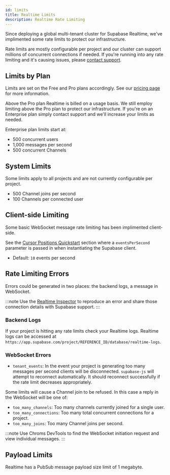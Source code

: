 ```yaml
---
id: limits
title: Realtime Limits
description: Realtime Rate Limiting
---
```


Since deploying a global multi-tenant cluster for Supabase Realtime, we've implimented some rate limits to protect our infrastructure.

Rate limits are mostly configurable per project and our cluster can support millions of concurrent connections if needed. If you're running into any rate limiting and it's causing issues, please [contact support](https://app.supabase.com/support/new).

## Limits by Plan

Limits are set on the Free and Pro plans accordingly. See our [pricing page](https://supabase.com/pricing) for more information.

Above the Pro plan Realtime is billed on a usage basis. We still employ limiting above the Pro plan to protect our infrastructure. If you're on an Enterprise plan simply contact support and we'll increase your limits as needed.

Enterprise plan limits start at:

- 500 concurrent users
- 1,000 messages per second
- 500 concurrent Channels

## System Limits

Some limits apply to all projects and are not currently configurable per project.

- 500 Channel joins per second
- 100 Channels per connected user

## Client-side Limiting

Some basic WebSocket message rate limiting has been implimented client-side.

See the [Cursor Positions Quickstart](/docs/guides/realtime/quickstart#cursor-positions) section where a `eventsPerSecond` parameter is passed in when instantiating the Supabase client.

- Default: `10` events per second

## Rate Limiting Errors

Errors could be generated in two places: the backend logs, a message in WebSocket.

:::note
Use the [Realtime Inspector](https://realtime.supabase.com/inspector/new) to reproduce an error and share those connection details with Supabase support.
:::

### Backend Logs

If your project is hitting any rate limits check your Realtime logs. Realtime logs can be accessed at `https://app.supabase.com/project/REFERENCE_ID/database/realtime-logs`.

### WebSocket Errors

- `tenant_events`: In the event your project is generating too many messages per second clients will be disconnected. `supabase-js` will attempt to reconnect automatically. It should reconnect successfully if the rate limit decreases appropriately.

Some limits will cause a Channel join to be refused. In this case a reply in the WebSocket will be one of:

- `too_many_channels`: Too many channels currently joined for a single user.
- `too_many_connections`: Too many total concurrent connections for a project.
- `too_many_joins`: Too many Channel joins per second.

:::note
Use Chroms DevTools to find the WebSocket initiation request and view individual messages.
:::

## Payload Limits

Realtime has a PubSub message payload size limit of 1 megabyte.
